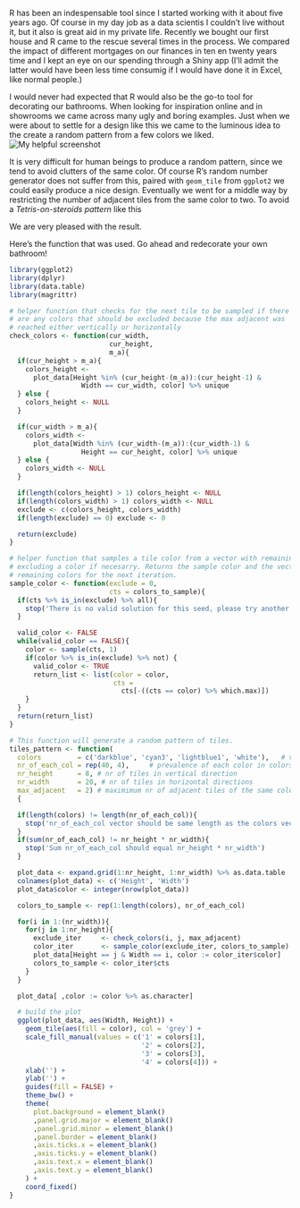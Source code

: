 R has been an indespensable tool since I started working with it about five years ago. Of course in my day job as a data scientis I couldn't live without it, but it also is great aid in my private life. Recently we bought our first house and R came to the rescue several times in the process. We compared the impact of different mortgages on our finances in ten en twenty years time and I kept an eye on our spending through a Shiny app (I'll admit the latter would have been less time consumig if I would have done it in Excel, like normal people.)

I would never had expected that R would also be the go-to tool for decorating our bathrooms. When looking for inspiration online and in showrooms we came across many ugly and boring examples. Just when we were about to settle for a design like this we came to the luminous idea to the create a random pattern from a few colors we liked.
![My helpful screenshot](/images/bio-photo.jpg)

It is very difficult for human beings to produce a random pattern, since we tend to avoid clutters of the same color. Of course R's random number generator does not suffer from this, paired with `geom_tile` from `ggplot2` we could easily produce a nice design. Eventually we went for a middle way by restricting the number of adjacent tiles from the same color to two. To avoid a *Tetris-on-steroids pattern* like this

We are very pleased with the result.

Here's the function that was used. Go ahead and redecorate your own bathroom!

```r
library(ggplot2)
library(dplyr)
library(data.table)
library(magrittr)

# helper function that checks for the next tile to be sampled if there
# are any colors that should be excluded because the max adjacent was
# reached either vertically or horizontally
check_colors <- function(cur_width,
                         cur_height,
                         m_a){
  if(cur_height > m_a){
    colors_height <-
      plot_data[Height %in% (cur_height-(m_a)):(cur_height-1) &
                  Width == cur_width, color] %>% unique
  } else {
    colors_height <- NULL
  }

  if(cur_width > m_a){
    colors_width <-
      plot_data[Width %in% (cur_width-(m_a)):(cur_width-1) &
                  Height == cur_height, color] %>% unique
  } else {
    colors_width <- NULL
  }

  if(length(colors_height) > 1) colors_height <- NULL
  if(length(colors_width) > 1) colors_width <- NULL
  exclude <- c(colors_height, colors_width)
  if(length(exclude) == 0) exclude <- 0

  return(exclude)
}

# helper function that samples a tile color from a vector with remaining tiles
# excluding a color if necesarry. Returns the sample color and the vector with
# remaining colors for the next iteration.
sample_color <- function(exclude = 0,
                         cts = colors_to_sample){
  if(cts %>% is_in(exclude) %>% all){
    stop('There is no valid solution for this seed, please try another')
  }

  valid_color <- FALSE
  while(valid_color == FALSE){
    color <- sample(cts, 1)
    if(color %>% is_in(exclude) %>% not) {
      valid_color <- TRUE
      return_list <- list(color = color,
                          cts =
                            cts[-((cts == color) %>% which.max)])
    }
  }
  return(return_list)
}

# This function will generate a random pattern of tiles.
tiles_pattern <- function(
  colors         = c('darkblue', 'cyan3', 'lightblue1', 'white'),   # vector with the colors
  nr_of_each_col = rep(40, 4),     # prevalence of each color in colors vector
  nr_height      = 8, # nr of tiles in vertical direction
  nr_width       = 20, # nr of tiles in horizontal directions
  max_adjacent   = 2) # maximimum nr of adjacent tiles of the same color
  {

  if(length(colors) != length(nr_of_each_col)){
    stop('nr_of_each_col vector should be same length as the colors vector')
  }
  if(sum(nr_of_each_col) != nr_height * nr_width){
    stop('Sum nr_of_each_col should equal nr_height * nr_width')
  }

  plot_data <- expand.grid(1:nr_height, 1:nr_width) %>% as.data.table
  colnames(plot_data) <- c('Height', 'Width')
  plot_data$color <- integer(nrow(plot_data))

  colors_to_sample <- rep(1:length(colors), nr_of_each_col)

  for(i in 1:(nr_width)){
    for(j in 1:nr_height){
      exclude_iter     <- check_colors(i, j, max_adjacent)
      color_iter       <- sample_color(exclude_iter, colors_to_sample)
      plot_data[Height == j & Width == i, color := color_iter$color]
      colors_to_sample <- color_iter$cts
    }
  }

  plot_data[ ,color := color %>% as.character]

  # build the plot
  ggplot(plot_data, aes(Width, Height)) +
    geom_tile(aes(fill = color), col = 'grey') +
    scale_fill_manual(values = c('1' = colors[1],
                                 '2' = colors[2],
                                 '3' = colors[3],
                                 '4' = colors[4])) +
    xlab('') +
    ylab('') +
    guides(fill = FALSE) +
    theme_bw() +
    theme(
      plot.background = element_blank()
      ,panel.grid.major = element_blank()
      ,panel.grid.minor = element_blank()
      ,panel.border = element_blank()
      ,axis.ticks.x = element_blank()
      ,axis.ticks.y = element_blank()
      ,axis.text.x = element_blank()
      ,axis.text.y = element_blank()
    ) +
    coord_fixed()
}
```

